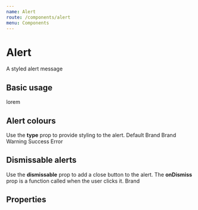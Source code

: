 ```yaml
---
name: Alert
route: /components/alert
menu: Components
---
```



# Alert

A styled alert message

## Basic usage
<Playground>
    <Alert>lorem</Alert>
</Playground>

## Alert colours
Use the **type** prop to provide styling to the alert.
<Playground>
    <Alert>Default</Alert>
    <Alert type="brand">Brand</Alert>
    <Alert type="info">Brand</Alert>
    <Alert type="warning">Warning</Alert>
    <Alert type="success">Success</Alert>
    <Alert type="error">Error</Alert>
</Playground>

## Dismissable alerts
Use the **dismissable** prop to add a close button to the alert. The **onDismiss** prop is a function called when the user clicks it.
<Playground>
    <Alert type="info" dismissable onDismiss={this.onDismiss}>Brand</Alert>
</Playground>

## Properties
<PropsTable of={Alert} />